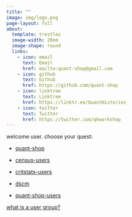 ```yaml
---
title: ""
image: img/logo.png
page-layout: full
about:
  template: trestles
  image-width: 20em
  image-shape: round
  links:
    - icon: email
      text: Email
      href: mailto:quant-shop@gmail.com
    - icon: github
      text: Github
      href: https://github.com/quant-shop
    - icon: linktree
      text: Linktree
      href: https://linktr.ee/QuantHistories
    - icon: twitter
      text: Twitter
      href: https://twitter.com/qhworkshop
---
```


welcome user. choose your quest:

- [quant-shop](https://github.com/quant-shop){.external target="_blank"}

- [census-users](https://quant-shop.github.io/census/){.external target="_blank"}

- [critstats-users](https://professornaite.github.io/critstats/){.external target="_blank"}

- [dscm](){.external target="_blank"}

- [quant-shop-users](){.external target="_blank"}

[what is a user group?](https://dictionary.cambridge.org/us/dictionary/english/user-group){target="_blank"}

